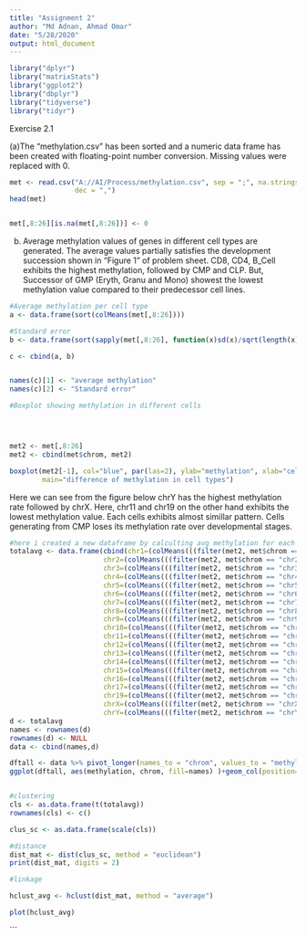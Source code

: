 ---
title: "Assignment 2"
author: "Md Adnan, Ahmad Omar"
date: "5/28/2020"
output: html_document
---
```{r}
library("dplyr")
library("matrixStats")
library("ggplot2")
library("dbplyr")
library("tidyverse")
library("tidyr")

```

Exercise 2.1

(a)The "methylation.csv" has been sorted and a numeric data frame has been created with floating-point number conversion. Missing values were replaced with 0.

```{r}
met <- read.csv("A://AI/Process/methylation.csv", sep = ";", na.strings = ".", stringsAsFactors = F, 
                dec = ",")
head(met)


met[,8:26][is.na(met[,8:26])] <- 0
```

(b) Average methylation values of genes in different cell types are generated. The average values partially satisfies the development succession shown in "Figure 1" of problem sheet. CD8, CD4, B_Cell exhibits the highest methylation, followed by CMP and CLP. But, Successor of GMP (Eryth, Granu and Mono) showest the lowest methylation value compared to their predecessor cell lines.  

```{r}
#Average methylation per cell type
a <- data.frame(sort(colMeans(met[,8:26])))

#Standard error
b <- data.frame(sort(sapply(met[,8:26], function(x)sd(x)/sqrt(length(x)))))

c <- cbind(a, b)


names(c)[1] <- "average methylation"
names(c)[2] <- "Standard error"

#Boxplot showing methylation in different cells




met2 <- met[,8:26]
met2 <- cbind(met$chrom, met2)

boxplot(met2[-1], col="blue", par(las=2), ylab="methylation", xlab="cell type", 
        main="difference of methylation in cell types")
```


Here we can see from the figure below chrY has the highest methylation rate followed by chrX. Here, chr11 and chr19 on the other hand exhibits the lowest methylation value. Each cells exhibits almost simillar pattern. Cells generating from CMP loses its methylation rate over developmental stages.

```{r}

#here i created a new dataframe by calculting avg methylation for each chromosome
totalavg <- data.frame(cbind(chr1=(colMeans(((filter(met2, met$chrom == "chr1")))[,2:20]))),
                       chr2=(colMeans(((filter(met2, met$chrom == "chr2")))[,2:20])),
                       chr3=(colMeans(((filter(met2, met$chrom == "chr3")))[,2:20])),
                       chr4=(colMeans(((filter(met2, met$chrom == "chr4")))[,2:20])),
                       chr5=(colMeans(((filter(met2, met$chrom == "chr5")))[,2:20])),
                       chr6=(colMeans(((filter(met2, met$chrom == "chr6")))[,2:20])),
                       chr7=(colMeans(((filter(met2, met$chrom == "chr7")))[,2:20])),
                       chr8=(colMeans(((filter(met2, met$chrom == "chr8")))[,2:20])),
                       chr9=(colMeans(((filter(met2, met$chrom == "chr9")))[,2:20])),
                       chr10=(colMeans(((filter(met2, met$chrom == "chr10")))[,2:20])),
                       chr11=(colMeans(((filter(met2, met$chrom == "chr11")))[,2:20])),
                       chr12=(colMeans(((filter(met2, met$chrom == "chr12")))[,2:20])),
                       chr13=(colMeans(((filter(met2, met$chrom == "chr13")))[,2:20])),
                       chr14=(colMeans(((filter(met2, met$chrom == "chr14")))[,2:20])),
                       chr15=(colMeans(((filter(met2, met$chrom == "chr15")))[,2:20])),
                       chr16=(colMeans(((filter(met2, met$chrom == "chr16")))[,2:20])),
                       chr17=(colMeans(((filter(met2, met$chrom == "chr17")))[,2:20])),
                       chr19=(colMeans(((filter(met2, met$chrom == "chr19")))[,2:20])),
                       chrX=(colMeans(((filter(met2, met$chrom == "chrX")))[,2:20])),
                       chrY=(colMeans(((filter(met2, met$chrom == "chrY")))[,2:20])))
d <- totalavg
names <- rownames(d)
rownames(d) <- NULL
data <- cbind(names,d)

dftall <- data %>% pivot_longer(names_to = "chrom", values_to = "methylation", chr1:chrY)
ggplot(dftall, aes(methylation, chrom, fill=names) )+geom_col(position="dodge")



```
```{r}
#clustering
cls <- as.data.frame(t(totalavg))
rownames(cls) <- c()

clus_sc <- as.data.frame(scale(cls))

#distance
dist_mat <- dist(clus_sc, method = "euclidean")
print(dist_mat, digits = 2)

#linkage

hclust_avg <- hclust(dist_mat, method = "average")

plot(hclust_avg)

```


```


